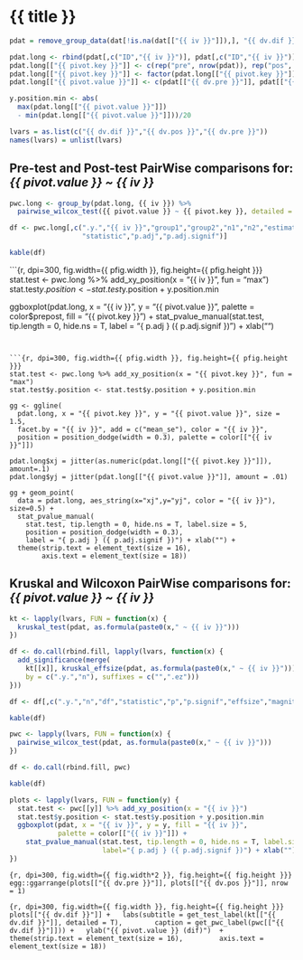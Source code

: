 
# {{ title }}

```r
pdat = remove_group_data(dat[!is.na(dat[["{{ iv }}"]]),], "{{ dv.dif }}", "{{ iv }}")

pdat.long <- rbind(pdat[,c("ID","{{ iv }}")], pdat[,c("ID","{{ iv }}")])
pdat.long[["{{ pivot.key }}"]] <- c(rep("pre", nrow(pdat)), rep("pos", nrow(pdat)))
pdat.long[["{{ pivot.key }}"]] <- factor(pdat.long[["{{ pivot.key }}"]], c("pre","pos"))
pdat.long[["{{ pivot.value }}"]] <- c(pdat[["{{ dv.pre }}"]], pdat[["{{ dv.pos }}"]])

y.position.min <- abs(
  max(pdat.long[["{{ pivot.value }}"]])
  - min(pdat.long[["{{ pivot.value }}"]]))/20

lvars = as.list(c("{{ dv.dif }}","{{ dv.pos }}","{{ dv.pre }}"))
names(lvars) = unlist(lvars)
```

## Pre-test and Post-test PairWise comparisons for: *{{ pivot.value }} ~ {{ iv }}*

```r
pwc.long <- group_by(pdat.long, {{ iv }}) %>%
  pairwise_wilcox_test({{ pivot.value }} ~ {{ pivot.key }}, detailed = T)

df <- pwc.long[,c(".y.","{{ iv }}","group1","group2","n1","n2","estimate",
                  "statistic","p.adj","p.adj.signif")]
```

```r
kable(df)
```

```{r, dpi=300, fig.width={{ pfig.width }}, fig.height={{ pfig.height }}}
stat.test <- pwc.long %>% add_xy_position(x = "{{ iv }}", fun = "max")
stat.test$y.position <- stat.test$y.position + y.position.min

ggboxplot(pdat.long, x = "{{ iv }}", y = "{{ pivot.value }}",
          palette = color$prepost, fill = "{{ pivot.key }}") +
  stat_pvalue_manual(stat.test, tip.length = 0, hide.ns = T,
                     label = "{ p.adj } ({ p.adj.signif })") + xlab("")
```


```{r, dpi=300, fig.width={{ pfig.width }}, fig.height={{ pfig.height }}}
stat.test <- pwc.long %>% add_xy_position(x = "{{ pivot.key }}", fun = "max")
stat.test$y.position <- stat.test$y.position + y.position.min

gg <- ggline(
  pdat.long, x = "{{ pivot.key }}", y = "{{ pivot.value }}", size = 1.5,
  facet.by = "{{ iv }}", add = c("mean_se"), color = "{{ iv }}",
  position = position_dodge(width = 0.3), palette = color[["{{ iv }}"]])

pdat.long$xj = jitter(as.numeric(pdat.long[["{{ pivot.key }}"]]), amount=.1)
pdat.long$yj = jitter(pdat.long[["{{ pivot.value }}"]], amount = .01)

gg + geom_point(
  data = pdat.long, aes_string(x="xj",y="yj", color = "{{ iv }}"), size=0.5) +
  stat_pvalue_manual(
    stat.test, tip.length = 0, hide.ns = T, label.size = 5,
    position = position_dodge(width = 0.3),
    label = "{ p.adj } ({ p.adj.signif })") + xlab("") +
  theme(strip.text = element_text(size = 16),
        axis.text = element_text(size = 18))
```



## Kruskal and Wilcoxon PairWise comparisons for: *{{ pivot.value }} ~ {{ iv }}*


```r
kt <- lapply(lvars, FUN = function(x) {
  kruskal_test(pdat, as.formula(paste0(x," ~ {{ iv }}")))  
})

df <- do.call(rbind.fill, lapply(lvars, function(x) {
  add_significance(merge(
    kt[[x]], kruskal_effsize(pdat, as.formula(paste0(x," ~ {{ iv }}"))),
    by = c(".y.","n"), suffixes = c("",".ez")))
}))

df <- df[,c(".y.","n","df","statistic","p","p.signif","effsize","magnitude")]
```

```r
kable(df)
```


```r
pwc <- lapply(lvars, FUN = function(x) {
  pairwise_wilcox_test(pdat, as.formula(paste0(x," ~ {{ iv }}")))  
})

df <- do.call(rbind.fill, pwc)
```


```r
kable(df)
```


```r
plots <- lapply(lvars, FUN = function(y) {
  stat.test <- pwc[[y]] %>% add_xy_position(x = "{{ iv }}")
  stat.test$y.position <- stat.test$y.position + y.position.min
  ggboxplot(pdat, x = "{{ iv }}", y = y, fill = "{{ iv }}",
            palette = color[["{{ iv }}"]]) +
    stat_pvalue_manual(stat.test, tip.length = 0, hide.ns = T, label.size = 5,
                       label="{ p.adj } ({ p.adj.signif })") + xlab("")
})
```

```{r, dpi=300, fig.width={{ fig.width*2 }}, fig.height={{ fig.height }}}
egg::ggarrange(plots[["{{ dv.pre }}"]], plots[["{{ dv.pos }}"]], nrow = 1)
```

```{r, dpi=300, fig.width={{ fig.width }}, fig.height={{ fig.height }}}
plots[["{{ dv.dif }}"]] +
  labs(subtitle = get_test_label(kt[["{{ dv.dif }}"]], detailed = T),
       caption = get_pwc_label(pwc[["{{ dv.dif }}"]])) +
  ylab("{{ pivot.value }} (dif)")  +
  theme(strip.text = element_text(size = 16),
        axis.text = element_text(size = 18))
```



